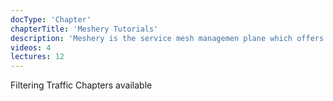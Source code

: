 ---
docType: 'Chapter'
chapterTitle: 'Meshery Tutorials'
description: 'Meshery is the service mesh managemen plane which offers lifecycle, configuration, and performance management of service meshes and their workloads.'
videos: 4
lectures: 12
---

Filtering Traffic Chapters available